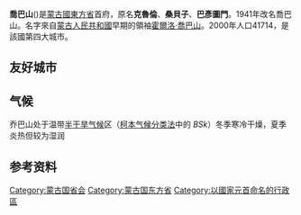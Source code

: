 {{Geobox|City
<!-- *** Heading *** -->
| name = 乔巴山
| native_name = {{lang|mn|Чойбалсан}}
| other_name = 
| category = 东方省首府
<!-- *** Names **** --> 
| etymology = 名字来自[[霍爾洛·喬巴山|霍爾洛·喬巴山]]
| official_name = 
| motto = 
| nickname = 
<!-- *** Image *** -->
| image = Kerulen.jpg
| image_caption = 位于乔巴山的横跨[[克鲁伦河|克鲁伦河]]的大桥（1972年拍摄）
<!-- *** Symbols *** -->
| flag = 
| symbol = 
<!-- *** Country *** -->
| country = 蒙古国
| state_type = [[省_(蒙古国)|省]]
| state = [[东方省_(蒙古国)|東方省]]
| region = 
| district = 
| municipality = 
<!-- *** Family *** -->
| part =
| landmark = 
| river = 
<!-- *** Locations *** -->
| location = 
| elevation = 747
| prominence =
| lat_d = 48 | lat_m = 04 | lat_s = 42 | lat_NS = N 
| long_d = 114 | long_m = 32 | long_s = 06 | long_EW = E

<!-- *** Dimensions *** -->
| area = 
| area_land  =
| area_water =
| area_urban =
| area_metro =
<!-- *** Population *** -->
| population = 38,150 | population_date = 2008年
| population_urban =
| population_metro =
| population_density = 
| population_density_urban =
| population_density_metro =
<!-- *** History & management *** -->
| established = 
| date = 
| government = 
| government_location = | government_region = | government_state =
| mayor =
| leader =
<!-- *** Codes ***  -->
| timezone = UTC+8 | utc_offset =
| timezone_DST = | utc_offset_DST =
| postal_code =
| area_code = +976 (0)158
| code1_type = 車牌號碼
| code1 = 
<!-- *** UNESCO etc. *** -->

<!-- *** Free fields *** -->
| free = | free_type = 
<!-- *** Maps *** -->
| pushpin_map = Mongolia
| pushpin_map_caption = 在蒙古國的位置

<!-- *** Websites *** --> 
| commons =
| statistics =
| website = [http://www.dornod.gov.mn/]
<!-- *** Footnotes *** -->
| footnotes =
}}
'''喬巴山'''({{mong |m = ᠴᠣᠶᠢᠪᠠᠯᠰᠠᠩ |k = Чойбалсан}})是[[蒙古國|蒙古國]][[東方省_(蒙古國)|東方省]]首府，原名'''克魯倫'''、'''桑貝子'''、'''巴彥圖門'''。1941年改名喬巴山。名字來自[[蒙古人民共和國|蒙古人民共和國]]早期的領袖[[霍爾洛·喬巴山|霍爾洛·喬巴山]]。2000年人口41714，是該國第四大城市。

== 友好城市 ==

== 气候 ==
乔巴山处于温带[[半干旱气候|半干旱气候]]区（[[柯本气候分类法|柯本气候分类法]]中的 ''BSk''）冬季寒冷干燥，夏季炎热但较为湿润
{{Weather box
|location = 乔巴山
|metric first = Yes
|single line = Yes
|Jan high C = -14.4
|Feb high C = -10.7
|Mar high C =-0.5
|Apr high C = 10.5
|May high C = 19.0
|Jun high C = 24.9
|Jul high C = 26.6
|Aug high C = 24.4
|Sep high C = 18.0
|Oct high C = 8.8
|Nov high C = -3.4
|Dec high C = -11.8
|Jan mean C = -20.5
|Feb mean C = -17.7
|Mar mean C = -7.8
|Apr mean C = 2.6
|May mean C = 11.3
|Jun mean C = 17.6
|Jul mean C = 19.8
|Aug mean C = 17.9
|Sep mean C = 10.6
|Oct mean C = 1.5
|Nov mean C = -9.8
|Dec mean C = -17.6
|Jan low C = -25.5
|Feb low C = -23.9
|Mar low C = -14.8
|Apr low C = -4.1
|May low C = 3.8
|Jun low C = 10.8
|Jul low C = 14.4
|Aug low C = 12.1
|Sep low C = 4.9
|Oct low C = -4.2
|Nov low C = -15.2
|Dec low C = -22.7
|Jan precipitation mm = 1.6
|Feb precipitation mm = 1.9
|Mar precipitation mm = 2.9
|Apr precipitation mm = 6.3
|May precipitation mm = 14.4
|Jun precipitation mm = 39.0
|Jul precipitation mm = 57.4
|Aug precipitation mm = 43.3
|Sep precipitation mm = 27.2
|Oct precipitation mm = 7.7
|Nov precipitation mm = 3.3
|Dec precipitation mm = 2.6
|unit precipitation days = 1.0 mm
|Jan precipitation days = 0.6
|Feb precipitation days = 1.0
|Mar precipitation days = 0.7
|Apr precipitation days = 1.6
|May precipitation days = 3.2
|Jun precipitation days = 5.7
|Jul precipitation days = 8.7
|Aug precipitation days = 8.1
|Sep precipitation days = 4.6
|Oct precipitation days = 1.6
|Nov precipitation days = 1.1
|Dec precipitation days = 0.9
|Jan sun = 198.4
|Feb sun = 214.7
|Mar sun = 266.6
|Apr sun = 264.0
|May sun = 294.5
|Jun sun = 306.0
|Jul sun = 297.6
|Aug sun = 288.3
|Sep sun = 258.0
|Oct sun = 238.7
|Nov sun = 201.0
|Dec sun = 176.7
|source 1 = 香港天文台 <ref name= HKO >{{cite web
  |url=http://www.hko.gov.hk/wxinfo/climat/world/eng/asia/china/choibalsan_e.htm
  |publisher=Hong Kong SAR Government
  |accessdate=2011-01-05
  |title=Climatological Normals of Choibalsan
  |archive-date=2019-10-23
  |archive-url=https://web.archive.org/web/20191023104142/http://www.hko.gov.hk/wxinfo/climat/world/eng/asia/china/choibalsan_e.htm
  |dead-url=no
  }}</ref>
|date=2011年1月
}}

== 参考资料 ==
{{reflist}}

[[Category:蒙古国省会|Category:蒙古国省会]]
[[Category:蒙古国东方省|Category:蒙古国东方省]]
[[Category:以國家元首命名的行政區|Category:以國家元首命名的行政區]]